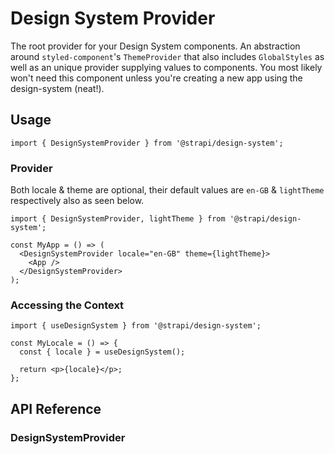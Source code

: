 
<Meta title="Utilities/DesignSystemProvider" />

# Design System Provider

The root provider for your Design System components. An abstraction around `styled-component`'s `ThemeProvider` that
also includes `GlobalStyles` as well as an unique provider supplying values to components. You most likely won't need
this component unless you're creating a new app using the design-system (neat!).

## Usage

```tsx
import { DesignSystemProvider } from '@strapi/design-system';
```

### Provider

Both locale & theme are optional, their default values are `en-GB` & `lightTheme` respectively also as seen below.

```tsx
import { DesignSystemProvider, lightTheme } from '@strapi/design-system';

const MyApp = () => (
  <DesignSystemProvider locale="en-GB" theme={lightTheme}>
    <App />
  </DesignSystemProvider>
);
```

### Accessing the Context

```tsx
import { useDesignSystem } from '@strapi/design-system';

const MyLocale = () => {
  const { locale } = useDesignSystem();

  return <p>{locale}</p>;
};
```

## API Reference

### DesignSystemProvider

<ArgTypes of={DesignSystemProvider} />
